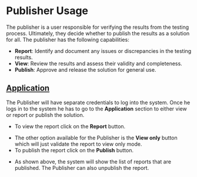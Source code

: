 

# Publisher Usage

The publisher is a user responsible for verifying the results from the testing process. Ultimately, they decide whether to publish the results as a solution for all. The publisher has the following capabilities:

- **Report**: Identify and document any issues or discrepancies in the testing results.
- **View**: Review the results and assess their validity and completeness.
- **Publish**: Approve and release the solution for general use.

## [Application](#Application)

The Publisher will have separate credentials to log into the system. Once he logs in to the system he has to go to the **Application** section to either view or report or publish the solution.

<ImageViewer src={Publisher1}/>

- To view the report click on the **Report** button.

<ImageViewer src={Publisher2}/>


- The other option available for the Publisher is the **View only** button which will just validate the report to view only mode.
- To publish the report click on the **Publish** button.

<ImageViewer src={Publisher3}/>

<ImageViewer src={Publisher4}/>

- As shown above, the system will show the list of reports that are published. The Publisher can also unpublish the report.
